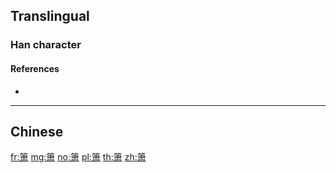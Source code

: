 {{character info/new}}
{{also|簫}}
==Translingual==

===Han character===
{{Han char|rn=118|rad=竹|as=08|sn=14|four=|canj=HLX,XHLX|ids=⿱⺮肃}}

====References====
* {{Han ref|kx=0889.321|hdz=52988.040|uh=7BAB|ud=31659}}

----

==Chinese==
{{zh-see|簫}}

[[fr:箫]]
[[mg:箫]]
[[no:箫]]
[[pl:箫]]
[[th:箫]]
[[zh:箫]]